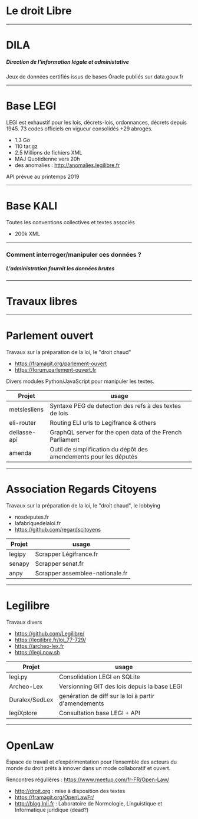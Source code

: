# Le droit Libre

---

# DILA

##### Direction de l'information légale et administative

Jeux de données certifiés issus de bases Oracle publiés sur data.gouv.fr

---

# Base LEGI

LEGI est exhaustif pour les lois, décrets-lois, ordonnances, décrets depuis 1945. 73 codes officiels en vigueur consolidés +29 abrogés.

- 1.3 Go
- 110 tar.gz
- 2.5 Millions de fichiers XML
- MAJ Quotidienne vers 20h
- des anomalies : http://anomalies.legilibre.fr

API prévue au printemps 2019

---

# Base KALI

Toutes les conventions collectives et textes associés

- 200k XML

---

### Comment interroger/manipuler ces données ?

##### L'administration fournit les données brutes

---

# Travaux libres

---

# Parlement ouvert

Travaux sur la préparation de la loi, le "droit chaud"

- https://framagit.org/parlement-ouvert
- https://forum.parlement-ouvert.fr

Divers modules Python/JavaScript pour manipuler les textes.

| Projet       | usage                                                             |
| ------------ | ----------------------------------------------------------------- |
| metslesliens | Syntaxe PEG de detection des refs à des textes de lois            |
| eli-router   | Routing ELI urls to Legifrance & others                           |
| deliasse-api | GraphQL server for the open data of the French Parliament         |
| amenda       | Outil de simplification du dépôt des amendements pour les députés |

---

# Association Regards Citoyens

Travaux sur la préparation de la loi, le "droit chaud", le lobbying

- nosdeputes.fr
- lafabriquedelaloi.fr
- https://github.com/regardscitoyens

| Projet | usage                           |
| ------ | ------------------------------- |
| legipy | Scrapper Légifrance.fr          |
| senapy | Scrapper senat.fr               |
| anpy   | Scrapper assemblee-nationale.fr |

---

# Legilibre

Travaux divers

- https://github.com/Legilibre/
- https://legilibre.fr/loi_77-729/
- https://archeo-lex.fr
- https://legi.now.sh

| Projet         | usage                                                |
| -------------- | ---------------------------------------------------- |
| legi.py        | Consolidation LEGI en SQLite                         |
| Archeo-Lex     | Versionning GIT des lois depuis la base LEGI         |
| Duralex/SedLex | genération de diff sur la loi à partir d'amendements |
| legiXplore     | Consultation base LEGI + API                         |

---

# OpenLaw

Espace de travail et d’expérimentation pour l’ensemble des acteurs du monde du droit prêts à innover dans un mode collaboratif et ouvert.

Rencontres régulières : https://www.meetup.com/fr-FR/Open-Law/

- http://droit.org : mise à disposition des textes
- https://framagit.org/OpenLawFr/
- http://blog.lnli.fr : Laboratoire de Normologie, Linguistique et Informatique juridique (dead?)
